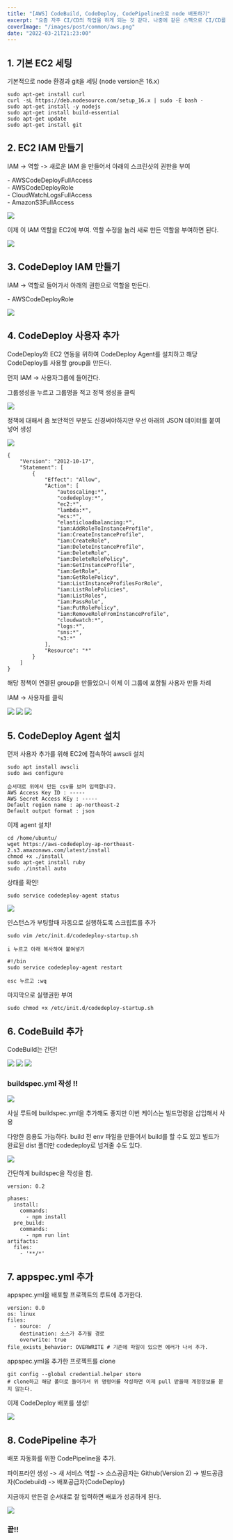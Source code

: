 ```yaml
---
title: "[AWS] CodeBuild, CodeDeploy, CodePipeline으로 node 배포하기"
excerpt: "요즘 자주 CI/CD의 작업을 하게 되는 것 같다. 나중에 같은 스펙으로 CI/CD를 만들 수 있기 때문에 지금 다시 정리를 해보려고 한다. 순서대로 따라하면 배포가 자동으로 되도록 정리를 하고자 한다. 어렴풋 기억나는 상태에서 읽으면 금방 따라할 수 있는 글이다."
coverImage: "/images/post/common/aws.png"
date: "2022-03-21T21:23:00"
---
```


## 1. 기본 EC2 세팅

기본적으로 node 환경과 git을 세팅 (node version은 16.x)

```
sudo apt-get install curl
curl -sL https://deb.nodesource.com/setup_16.x | sudo -E bash -
sudo apt-get install -y nodejs
sudo apt-get install build-essential
sudo apt-get update
sudo apt-get install git
```

## 2. EC2 IAM 만들기

IAM -> 역할 -> 새로운 IAM 을 만들어서 아래의 스크린샷의 권한을 부여

\- AWSCodeDeployFullAccess \
\- AWSCodeDeployRole \
\- CloudWatchLogsFullAccess \
\- AmazonS3FullAccess

<Img
  size={80}
  src="/images/post/codebuild-codedeploy-codepipeline-deploy/1.png"
  caption="4개의 권한"
/>

이제 이 IAM 역할을 EC2에 부여. 역할 수정을 눌러 새로 만든 역할을 부여하면 된다.

<Img
  size={80}
  src="/images/post/codebuild-codedeploy-codepipeline-deploy/2.png"
  caption="역할 수정"
/>

## 3. CodeDeploy IAM 만들기

IAM -> 역할로 들어가서 아래의 권한으로 역할을 만든다.

\- AWSCodeDeployRole

<Img
  size={80}
  src="/images/post/codebuild-codedeploy-codepipeline-deploy/3.png"
  caption="AWSCodeDeployRole 역할"
/>

## 4. CodeDeploy 사용자 추가

CodeDeploy와 EC2 연동을 위하여 CodeDeploy Agent를 설치하고 해당 CodeDeploy를 사용할 group을 만든다.

먼저 IAM -> 사용자그룹에 들어간다.

그룹생성을 누르고 그룹명을 적고 정책 생성을 클릭

<Img src="/images/post/codebuild-codedeploy-codepipeline-deploy/4.png" />

정책에 대해서 좀 보안적인 부분도 신경써야하지만 우선 아래의 JSON 데이터를 붙여 넣어 생성

<Img src="/images/post/codebuild-codedeploy-codepipeline-deploy/5.png" />

```
{
    "Version": "2012-10-17",
    "Statement": [
        {
            "Effect": "Allow",
            "Action": [
                "autoscaling:*",
                "codedeploy:*",
                "ec2:*",
                "lambda:*",
                "ecs:*",
                "elasticloadbalancing:*",
                "iam:AddRoleToInstanceProfile",
                "iam:CreateInstanceProfile",
                "iam:CreateRole",
                "iam:DeleteInstanceProfile",
                "iam:DeleteRole",
                "iam:DeleteRolePolicy",
                "iam:GetInstanceProfile",
                "iam:GetRole",
                "iam:GetRolePolicy",
                "iam:ListInstanceProfilesForRole",
                "iam:ListRolePolicies",
                "iam:ListRoles",
                "iam:PassRole",
                "iam:PutRolePolicy",
                "iam:RemoveRoleFromInstanceProfile",
                "cloudwatch:*",
                "logs:*",
                "sns:*",
                "s3:*"
            ],
            "Resource": "*"
        }
    ]
}

```

해당 정책이 연결된 group을 만들었으니 이제 이 그룹에 포함될 사용자 만들 차례

IAM -> 사용자를 클릭

<Img
  size={80}
  src="/images/post/codebuild-codedeploy-codepipeline-deploy/6.png"
/>
<Img
  size={80}
  src="/images/post/codebuild-codedeploy-codepipeline-deploy/7.png"
/>
<Img
  size={80}
  src="/images/post/codebuild-codedeploy-codepipeline-deploy/8.png"
/>

## 5. CodeDeploy Agent 설치

먼저 사용자 추가를 위해 EC2에 접속하여 awscli 설치

```
sudo apt install awscli
sudo aws configure

순서대로 위에서 만든 csv를 보며 입력합니다.
AWS Access Key ID : -----
AWS Secret Access KEy : -----
Default region name : ap-northeast-2
Default output format : json

```

이제 agent 설치!

```
cd /home/ubuntu/
wget https://aws-codedeploy-ap-northeast-2.s3.amazonaws.com/latest/install
chmod +x ./install
sudo apt-get install ruby
sudo ./install auto

```

상태를 확인!

```
sudo service codedeploy-agent status
```

<Img
  size={100}
  src="/images/post/codebuild-codedeploy-codepipeline-deploy/9.png"
  caption="active (running) 이렇게 보인다면 성공!"
/>

인스턴스가 부팅할때 자동으로 실행하도록 스크립트를 추가

```
sudo vim /etc/init.d/codedeploy-startup.sh

i 누르고 아래 복사하여 붙여넣기

#!/bin
sudo service codedeploy-agent restart

esc 누르고 :wq
```

마지막으로 실행권한 부여

```
sudo chmod +x /etc/init.d/codedeploy-startup.sh
```

## 6. CodeBuild 추가

CodeBuild는 간단!

<Img
  size={100}
  src="/images/post/codebuild-codedeploy-codepipeline-deploy/10.png"
/>
<Img
  size={100}
  src="/images/post/codebuild-codedeploy-codepipeline-deploy/11.png"
/>
<Img
  size={100}
  src="/images/post/codebuild-codedeploy-codepipeline-deploy/12.png"
/>

### buildspec.yml 작성 !!

<Img
  size={100}
  src="/images/post/codebuild-codedeploy-codepipeline-deploy/13.png"
/>

사실 루트에 buildspec.yml을 추가해도 좋지만 이번 케이스는 빌드명령을 삽입해서 사용

다양한 응용도 가능하다. build 전 env 파일을 만들어서 build를 할 수도 있고 빌드가 완료된 dist 폴더만 codedeploy로 넘겨줄 수도 있다.

<Img
  size={100}
  src="/images/post/codebuild-codedeploy-codepipeline-deploy/14.png"
/>

간단하게 buildspec을 작성을 함.

```
version: 0.2

phases:
  install:
    commands:
      - npm install
  pre_build:
    commands:
      - npm run lint
artifacts:
  files:
    - '**/*'
```

## 7. appspec.yml 추가

appspec.yml을 배포할 프로젝트의 루트에 추가한다.

```
version: 0.0
os: linux
files:
  - source:  /
    destination: 소스가 추가될 경로
    overwrite: true
file_exists_behavior: OVERWRITE # 기존에 파일이 있으면 에러가 나서 추가.

```

appspec.yml을 추가한 프로젝트를 clone

```
git config --global credential.helper store
# clone하고 해당 폴더로 들어가서 위 명령어를 작성하면 이제 pull 받을때 계정정보를 묻지 않는다.
```

이제 CodeDeploy 배포를 생성!

<Img
  size={100}
  src="/images/post/codebuild-codedeploy-codepipeline-deploy/15.png"
/>

## 8. CodePipeline 추가

배포 자동화를 위한 CodePipeline을 추가.

파이프라인 생성 -> 새 서비스 역할 -> 소스공급자는 Github(Version 2) -> 빌드공급자(Codebuild) -> 배포공급자(CodeDeploy)

지금까지 만든걸 순서대로 잘 입력하면 배포가 성공하게 된다.

<Img
  size={100}
  src="/images/post/codebuild-codedeploy-codepipeline-deploy/16.png"
/>

### 끝!!

